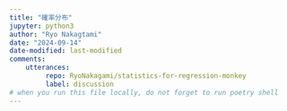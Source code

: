 ```yaml
---
title: "確率分布"
jupyter: python3
author: "Ryo Nakagtami"
date: "2024-09-14"
date-modified: last-modified
comments:
    utterances:
         repo: RyoNakagami/statistics-for-regression-monkey
         label: discussion
# when you run this file locally, do not forget to run poetry shell
---
```

